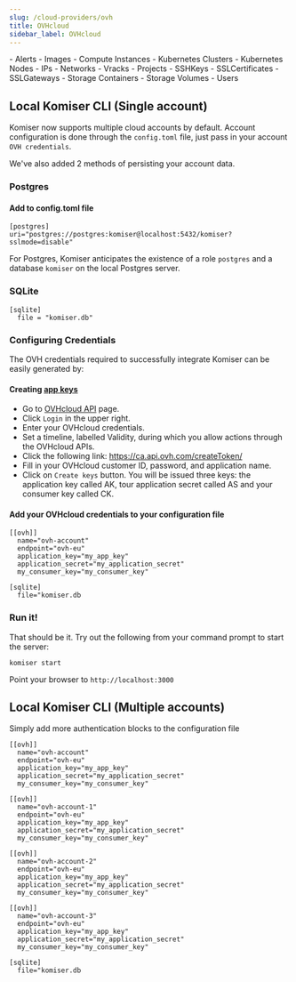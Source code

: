 ```yaml
---
slug: /cloud-providers/ovh
title: OVHcloud
sidebar_label: OVHcloud
---
```


<AccordionGroup>
  <Accordion title="Supported resource list">
  - Alerts
	- Images
	- Compute Instances
	- Kubernetes Clusters
	- Kubernetes Nodes
	- IPs
	- Networks
	- Vracks
	- Projects
	- SSHKeys
	- SSLCertificates
	- SSLGateways
	- Storage Containers
	- Storage Volumes
	- Users
  </Accordion>
</AccordionGroup>

## Local Komiser CLI (Single account)

Komiser now supports multiple cloud accounts by default. Account configuration is done through the `config.toml` file, just pass in your account `OVH credentials`.

We've also added 2 methods of persisting your account data.
### Postgres
#### Add to config.toml file
```
[postgres]
uri="postgres://postgres:komiser@localhost:5432/komiser?sslmode=disable"
```
<Tip> For Postgres, Komiser anticipates the existence of a role `postgres` and a database `komiser` on the local Postgres server. </Tip>

### SQLite

```
[sqlite]
  file = "komiser.db"
```

### Configuring Credentials

The OVH credentials required to successfully integrate Komiser can be easily generated by:

#### Creating [app keys](https://help.ovhcloud.com/csm/asia-api-getting-started-ovhcloud-api?id=kb_article_view&sysparm_article=KB0042776#create-your-app-keys)
- Go to [OVHcloud API](https://ca.api.ovh.com/) page.
- Click `Login` in the upper right.
- Enter your OVHcloud credentials.
- Set a timeline, labelled Validity, during which you allow actions through the OVHcloud APIs.
- Click the following link: https://ca.api.ovh.com/createToken/
- Fill in your OVHcloud customer ID, password, and application name.
- Click on `Create keys` button.
You will be issued three keys: the application key called AK, tour application secret called AS and your consumer key called CK.

#### Add your OVHcloud credentials to your configuration file

```
[[ovh]]
  name="ovh-account"
  endpoint="ovh-eu"
  application_key="my_app_key"
  application_secret="my_application_secret"
  my_consumer_key="my_consumer_key"

[sqlite]
  file="komiser.db
```

### Run it!
That should be it. Try out the following from your command prompt to start the server:

```
komiser start 
```

Point your browser to `http://localhost:3000`

## Local Komiser CLI (Multiple accounts)
Simply add more authentication blocks to the configuration file

```
[[ovh]]
  name="ovh-account"
  endpoint="ovh-eu"
  application_key="my_app_key"
  application_secret="my_application_secret"
  my_consumer_key="my_consumer_key"

[[ovh]]
  name="ovh-account-1"
  endpoint="ovh-eu"
  application_key="my_app_key"
  application_secret="my_application_secret"
  my_consumer_key="my_consumer_key"

[[ovh]]
  name="ovh-account-2"
  endpoint="ovh-eu"
  application_key="my_app_key"
  application_secret="my_application_secret"
  my_consumer_key="my_consumer_key"

[[ovh]]
  name="ovh-account-3"
  endpoint="ovh-eu"
  application_key="my_app_key"
  application_secret="my_application_secret"
  my_consumer_key="my_consumer_key"

[sqlite]
  file="komiser.db
```
